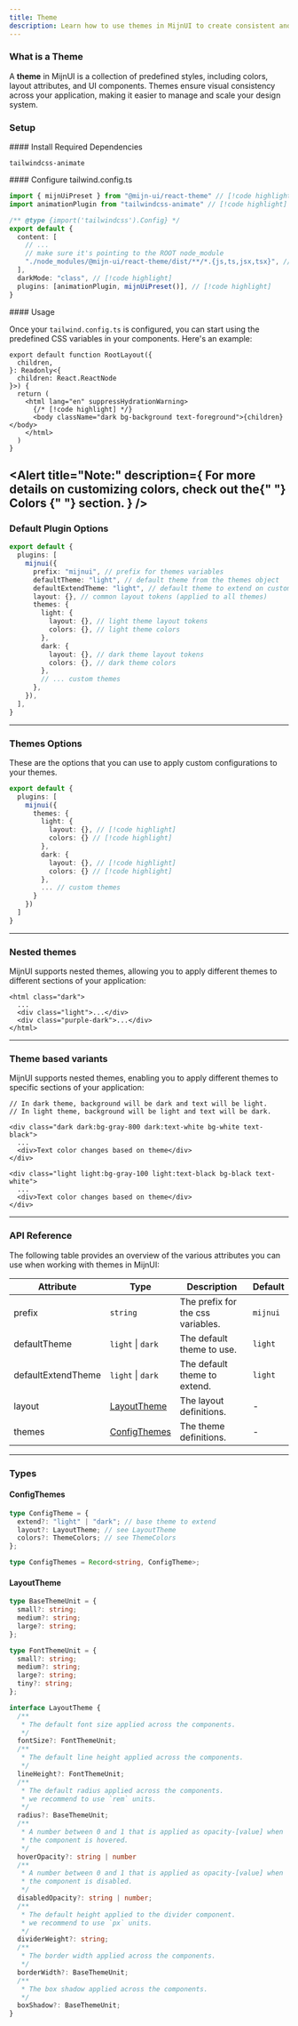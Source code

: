 ```yaml
---
title: Theme
description: Learn how to use themes in MijnUI to create consistent and visually appealing user interfaces.
---
```



### What is a Theme

A **theme** in MijnUI is a collection of predefined styles, including colors, layout attributes, and UI components. Themes ensure visual consistency across your application, making it easier to manage and scale your design system.

### Setup

<Alert
  color="info"
  title="Note:"
  description="If you're using pnpm with a monorepo architecture, ensure your configuration points to the ROOT `node_modules` directory."
/>

<Steps>
  <Step>
  #### Install Required Dependencies

  ```package-install
  tailwindcss-animate
  ```
  </Step>
  
  <Step>
  #### Configure tailwind.config.ts

```ts title="tailwind.config.ts"
import { mijnUiPreset } from "@mijn-ui/react-theme" // [!code highlight]
import animationPlugin from "tailwindcss-animate" // [!code highlight]

/** @type {import('tailwindcss').Config} */
export default {
  content: [
    // ...
    // make sure it's pointing to the ROOT node_module
    "./node_modules/@mijn-ui/react-theme/dist/**/*.{js,ts,jsx,tsx}", // [!code highlight]
  ],
  darkMode: "class", // [!code highlight]
  plugins: [animationPlugin, mijnUiPreset()], // [!code highlight]
}
```

  </Step>

  <Step>
  #### Usage

  Once your `tailwind.config.ts` is configured, you can start using the predefined CSS variables in your components. Here's an example:

  ```tsx
  export default function RootLayout({
    children,
  }: Readonly<{
    children: React.ReactNode
  }>) {
    return (
      <html lang="en" suppressHydrationWarning>
        {/* [!code highlight] */}
        <body className="dark bg-background text-foreground">{children}</body>
      </html>
    )
  }
  ```
    
  <Alert
    title="Note:"
    description={
    <span>
      For more details on customizing colors, check out the{" "}
      <Link className="underline decoration-primary text-foreground" href="/docs/customization/override-styles">
        Colors
      </Link>{" "}
      section.
    </span>
    }
  />
  </Step>
</Steps>
---

### Default Plugin Options

```ts
export default {
  plugins: [
    mijnui({
      prefix: "mijnui", // prefix for themes variables
      defaultTheme: "light", // default theme from the themes object
      defaultExtendTheme: "light", // default theme to extend on custom themes
      layout: {}, // common layout tokens (applied to all themes)
      themes: {
        light: {
          layout: {}, // light theme layout tokens
          colors: {}, // light theme colors
        },
        dark: {
          layout: {}, // dark theme layout tokens
          colors: {}, // dark theme colors
        },
        // ... custom themes
      },
    }),
  ],
}
```

---

### Themes Options

These are the options that you can use to apply custom configurations to your themes.

```ts
export default {
  plugins: [
    mijnui({
      themes: {
        light: {
          layout: {}, // [!code highlight]
          colors: {} // [!code highlight]
        },
        dark: {
          layout: {}, // [!code highlight]
          colors: {} // [!code highlight]
        },
        ... // custom themes
      }
    })
  ]
}
```

---

### Nested themes

MijnUI supports nested themes, allowing you to apply different themes to different sections of your application:

```tsx
<html class="dark">
  ...
  <div class="light">...</div>
  <div class="purple-dark">...</div>
</html>
```

---

### Theme based variants

MijnUI supports nested themes, enabling you to apply different themes to specific sections of your application:

```tsx
// In dark theme, background will be dark and text will be light. 
// In light theme, background will be light and text will be dark.

<div class="dark dark:bg-gray-800 dark:text-white bg-white text-black">
  ...
  <div>Text color changes based on theme</div>
</div>

<div class="light light:bg-gray-100 light:text-black bg-black text-white">
  ...
  <div>Text color changes based on theme</div>
</div>
```

---

### API Reference

The following table provides an overview of the various attributes you can use when working
with themes in MijnUI:

| Attribute          | Type                          | Description                                                                                                     | Default  |
| ------------------ | ----------------------------- | --------------------------------------------------------------------------------------------------------------- | -------- |
| prefix             | `string`                      | The prefix for the css variables.                                                                               | `mijnui` |
| defaultTheme       | `light` \| `dark`             | The default theme to use.                                                                                       | `light`  |
| defaultExtendTheme | `light` \| `dark`             | The default theme to extend.                                                                                    | `light`  |
| layout             | [LayoutTheme](#layouttheme)   | The layout definitions.                                                                                         | -        |
| themes             | [ConfigThemes](#configthemes) | The theme definitions.                                                                                          | -        |

---

### Types

#### ConfigThemes

```ts
type ConfigTheme = {
  extend?: "light" | "dark"; // base theme to extend
  layout?: LayoutTheme; // see LayoutTheme
  colors?: ThemeColors; // see ThemeColors
};

type ConfigThemes = Record<string, ConfigTheme>;
```

#### LayoutTheme

```ts
type BaseThemeUnit = {
  small?: string;
  medium?: string;
  large?: string;
};

type FontThemeUnit = {
  small?: string;
  medium?: string;
  large?: string;
  tiny?: string;
};

interface LayoutTheme {
  /**
   * The default font size applied across the components.
   */
  fontSize?: FontThemeUnit;
  /**
   * The default line height applied across the components.
   */
  lineHeight?: FontThemeUnit;
  /**
   * The default radius applied across the components.
   * we recommend to use `rem` units.
   */
  radius?: BaseThemeUnit;
  /**
   * A number between 0 and 1 that is applied as opacity-[value] when
   * the component is hovered.
   */
  hoverOpacity?: string | number
  /**
   * A number between 0 and 1 that is applied as opacity-[value] when
   * the component is disabled.
   */
  disabledOpacity?: string | number;
  /**
   * The default height applied to the divider component.
   * we recommend to use `px` units.
   */
  dividerWeight?: string;
  /**
   * The border width applied across the components.
   */
  borderWidth?: BaseThemeUnit;
  /**
   * The box shadow applied across the components.
   */
  boxShadow?: BaseThemeUnit;
}
```
